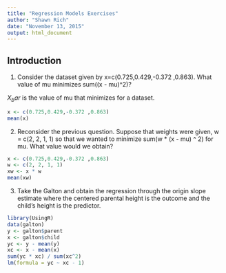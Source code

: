 ```yaml
---
title: "Regression Models Exercises"
author: "Shawn Rich"
date: "November 13, 2015"
output: html_document
---
```


## Introduction

1. Consider the dataset given by x=c(0.725,0.429,-0.372 ,0.863). What value of mu minimizes sum((x - mu)^2)?

$X_bar$ is the value of mu that minimizes for a dataset.

```r
x <- c(0.725,0.429,-0.372 ,0.863)
mean(x)
```

2. Reconsider the previous question. Suppose that weights were given, w = c(2, 2, 1, 1) so that we wanted to minimize sum(w * (x - mu) ^ 2) for mu. What value would we obtain? 

```r
x <- c(0.725,0.429,-0.372 ,0.863)
w <- c(2, 2, 1, 1)
xw <- x * w
mean(xw)
```

3. Take the Galton and obtain the regression through the origin slope estimate where the centered parental height is the outcome and the child’s height is the predictor.

```r
library(UsingR)
data(galton)
y <- galton$parent
x <- galton$child
yc <- y - mean(y)
xc <- x - mean(x)
sum(yc * xc) / sum(xc^2)
lm(formula = yc ~ xc - 1)
```